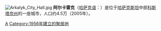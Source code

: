 [[File:Arkalyk_City_Hall.jpg|thumb]]
{{expand language|time=2017-07-23T16:44:39+00:00 }}
'''阿尔卡雷克'''（[[哈萨克语|哈萨克语]]：'''{{rtl-lang|kk|Арқалық}}'''）是位于[[哈萨克斯坦|哈萨克斯坦]]中部[[科斯塔奈州|科斯塔奈州]]的一座城市，人口约4.5万（2005年）。

{{Kazakhstan-stub}}

[[Category:哈萨克斯坦城市|A]]
[[Category:1956年建立的聚居地|Category:1956年建立的聚居地]]